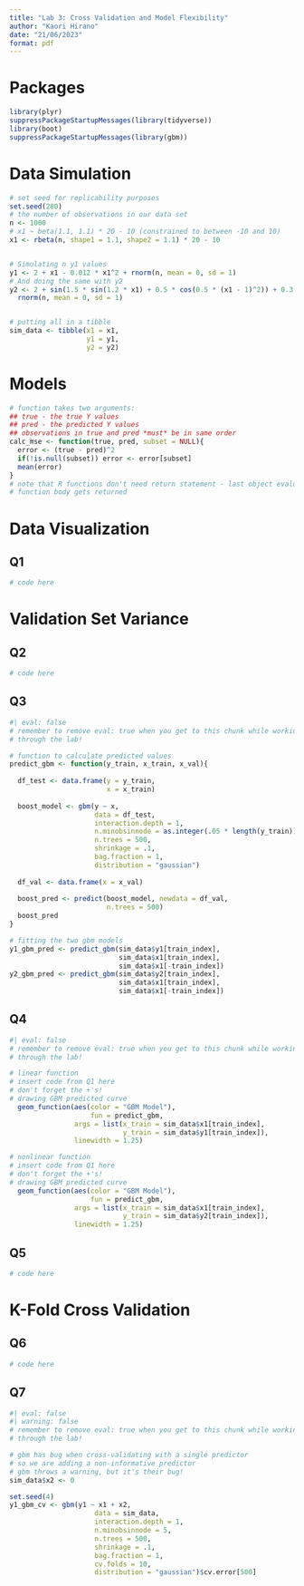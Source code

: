 ```yaml
---
title: "Lab 3: Cross Validation and Model Flexibility"
author: "Kaori Hirano"
date: "21/06/2023"
format: pdf
---
```


# Packages

```r
library(plyr)
suppressPackageStartupMessages(library(tidyverse))
library(boot)
suppressPackageStartupMessages(library(gbm))
```

# Data Simulation 

```r
# set seed for replicability purposes
set.seed(280)
# the number of observations in our data set
n <- 1000
# x1 ~ beta(1.1, 1.1) * 20 - 10 (constrained to between -10 and 10)
x1 <- rbeta(n, shape1 = 1.1, shape2 = 1.1) * 20 - 10 


# Simulating n y1 values
y1 <- 2 + x1 - 0.012 * x1^2 + rnorm(n, mean = 0, sd = 1)
# And doing the same with y2
y2 <- 2 + sin(1.5 * sin(1.2 * x1) + 0.5 * cos(0.5 * (x1 - 1)^2)) + 0.3 * x1 +
  rnorm(n, mean = 0, sd = 1)


# putting all in a tibble
sim_data <- tibble(x1 = x1,
                   y1 = y1,
                   y2 = y2)
```

# Models

```r
# function takes two arguments:
## true - the true Y values
## pred - the predicted Y values
## observations in true and pred *must* be in same order
calc_mse <- function(true, pred, subset = NULL){
  error <- (true - pred)^2
  if(!is.null(subset)) error <- error[subset]
  mean(error)
}
# note that R functions don't need return statement - last object evaluated in
# function body gets returned
```

# Data Visualization

## Q1 

```r
# code here
```

# Validation Set Variance

## Q2 
```r
# code here
```

## Q3

```r
#| eval: false
# remember to remove eval: true when you get to this chunk while working
# through the lab!

# function to calculate predicted values
predict_gbm <- function(y_train, x_train, x_val){
  
  df_test <- data.frame(y = y_train,
                        x = x_train)
  
  boost_model <- gbm(y ~ x,
                     data = df_test,
                     interaction.depth = 1,
                     n.minobsinnode = as.integer(.05 * length(y_train)),
                     n.trees = 500,
                     shrinkage = .1,
                     bag.fraction = 1,
                     distribution = "gaussian")
  
  df_val <- data.frame(x = x_val)
  
  boost_pred <- predict(boost_model, newdata = df_val,
                        n.trees = 500)
  boost_pred
}

# fitting the two gbm models
y1_gbm_pred <- predict_gbm(sim_data$y1[train_index],
                           sim_data$x1[train_index], 
                           sim_data$x1[-train_index])
y2_gbm_pred <- predict_gbm(sim_data$y2[train_index],
                           sim_data$x1[train_index],
                           sim_data$x1[-train_index])
```

## Q4

```r
#| eval: false
# remember to remove eval: true when you get to this chunk while working
# through the lab!

# linear function
# insert code from Q1 here
# don't forget the +'s!
# drawing GBM predicted curve
  geom_function(aes(color = "GBM Model"), 
                    fun = predict_gbm, 
                args = list(x_train = sim_data$x1[train_index],
                            y_train = sim_data$y1[train_index]),
                linewidth = 1.25)

# nonlinear function
# insert code from Q1 here
# don't forget the +'s!
# drawing GBM predicted curve
  geom_function(aes(color = "GBM Model"), 
                    fun = predict_gbm, 
                args = list(x_train = sim_data$x1[train_index],
                            y_train = sim_data$y2[train_index]),
                linewidth = 1.25)
```

## Q5
```r
# code here
```

# K-Fold Cross Validation

## Q6
```r
# code here
```

## Q7

```r
#| eval: false
#| warning: false
# remember to remove eval: true when you get to this chunk while working
# through the lab!

# gbm has bug when cross-validating with a single predictor
# so we are adding a non-informative predictor
# gbm throws a warning, but it's their bug! 
sim_data$x2 <- 0

set.seed(4)
y1_gbm_cv <- gbm(y1 ~ x1 + x2,
                     data = sim_data,
                     interaction.depth = 1,
                     n.minobsinnode = 5,
                     n.trees = 500,
                     shrinkage = .1,
                     bag.fraction = 1,
                     cv.folds = 10,
                     distribution = "gaussian")$cv.error[500]
```



